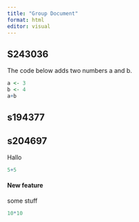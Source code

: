 ```yaml
---
title: "Group Document"
format: html
editor: visual
---
```


## S243036

The code below adds two numbers a and b.

```r
a <- 3
b <- 4
a+b
```

## s194377

## s204697

Hallo

```r
5+5
```

#### New feature

some stuff

```r
10*10
```
